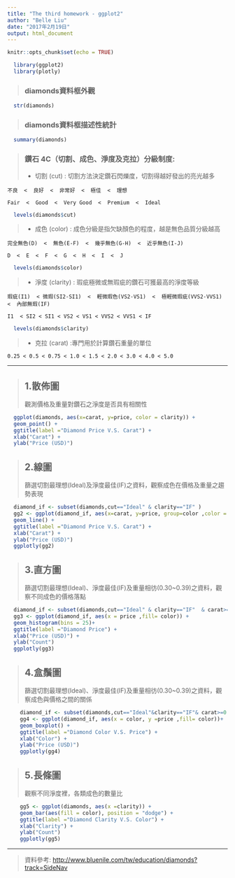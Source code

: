 ```yaml
---
title: "The third homework - ggplot2"
author: "Belle Liu"
date: "2017年2月19日"
output: html_document
---
```


```r
knitr::opts_chunk$set(echo = TRUE)
```

```r
  library(ggplot2)
  library(plotly)
```

> ### diamonds資料框外觀

```r
  str(diamonds)
```

> ### diamonds資料框描述性統計 

```r
  summary(diamonds)
```


> ### 鑽石 4C（切割、成色、淨度及克拉）分級制度:
>
* 切割 (cut) :  切割方法決定鑽石閃爍度，切割得越好發出的亮光越多

    不良  <  良好  <  非常好  <  極佳  <  理想
    
    Fair  <  Good  <  Very Good  <  Premium  <  Ideal

```r
  levels(diamonds$cut)
```
    
>   
* 成色 (color) : 成色分級是指欠缺顏色的程度，越是無色品質分級越高

    完全無色(D)  <  無色(E-F)  <  幾乎無色(G-H)  <  近乎無色(I-J)
    
    D  <  E  <  F  <  G  <  H  <  I  <  J
    
```r
  levels(diamonds$color)
```

>
* 淨度 (clarity) : 瑕疵極微或無瑕疵的鑽石可獲最高的淨度等級

    瑕疵(I1)  < 微瑕(SI2-SI1)  <  輕微瑕色(VS2-VS1)  <  極輕微瑕疵(VVS2-VVS1)  <  內部無瑕(IF)
    
    I1  < SI2 < SI1 < VS2 < VS1 < VVS2 < VVS1 < IF

```r
  levels(diamonds$clarity)
```

>    
* 克拉 (carat) :專門用於計算鑽石重量的單位
    
    0.25 < 0.5 < 0.75 < 1.0 < 1.5 < 2.0 < 3.0 < 4.0 < 5.0

---


>## 1.散佈圖
      觀測價格及重量對鑽石之淨度是否具有相關性

```r
  ggplot(diamonds, aes(x=carat, y=price, color = clarity)) +
  geom_point() + 
  ggtitle(label ="Diamond Price V.S. Carat") +
  xlab("Carat") +
  ylab("Price (USD)")
```

>## 2.線圖
    篩選切割最理想(Ideal)及淨度最佳(IF)之資料，觀察成色在價格及重量之趨勢表現

```r
  diamond_if <- subset(diamonds,cut=="Ideal" & clarity=="IF" )
  gg2 <- ggplot(diamond_if, aes(x=carat, y=price, group=color ,color = color)) +
  geom_line() + 
  ggtitle(label ="Diamond Price V.S. Carat") +
  xlab("Carat") +
  ylab("Price (USD)")
  ggplotly(gg2)
```

>## 3.直方圖
      篩選切割最理想(Ideal)、淨度最佳(IF)及重量相彷(0.30~0.39)之資料，觀察不同成色的價格落點
```r
  diamond_if <- subset(diamonds,cut=="Ideal" & clarity=="IF"  & carat>=0.3 & carat < 0.4)
  gg3 <- ggplot(diamond_if, aes(x = price ,fill= color)) +
  geom_histogram(bins = 25)+
  ggtitle(label ="Diamond Price") +
  xlab("Price (USD)") +
  ylab("Count")
  ggplotly(gg3)
```

>## 4.盒鬚圖
      篩選切割最理想(Ideal)、淨度最佳(IF)及重量相彷(0.30~0.39)之資料，觀察成色與價格之間的關係
```r
    diamond_if <- subset(diamonds,cut=="Ideal"&clarity=="IF"& carat>=0.3 & carat < 0.4)
    gg4 <- ggplot(diamond_if, aes(x = color, y =price ,fill= color))+
    geom_boxplot() +
    ggtitle(label ="Diamond Color V.S. Price") +
    xlab("Color") +
    ylab("Price (USD)")
    ggplotly(gg4)
```

>## 5.長條圖
      觀察不同淨度裡，各類成色的數量比
```r
    gg5 <- ggplot(diamonds, aes(x =clarity)) +
    geom_bar(aes(fill = color), position = "dodge") +
    ggtitle(label ="Diamond Clarity V.S. Color") +
    xlab("Clarity") +
    ylab("Count")
    ggplotly(gg5)
```

---

> 資料參考:
    [http://www.bluenile.com/tw/education/diamonds?track=SideNav](http://www.bluenile.com/tw/education/diamonds?track=SideNav)